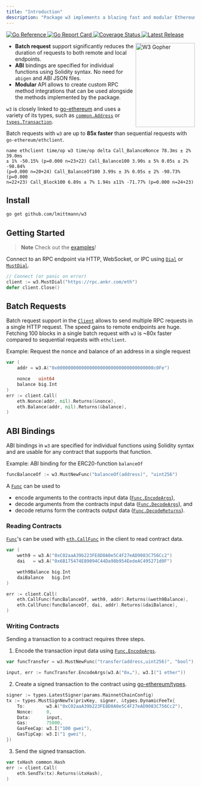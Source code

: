 ```yaml
---
title: "Introduction"
description: "Package w3 implements a blazing fast and modular Ethereum JSON RPC client with first-class ABI support."
---
```


<div class="flex space-x-1 flex-wrap">
  <a
    class="border-none my-0.5"
    href="https://pkg.go.dev/github.com/lmittmann/w3"
  >
    <img
      class="m-0"
      src="https://pkg.go.dev/badge/github.com/lmittmann/w3.svg"
      alt="Go Reference"
    />
  </a>
  <a
    class="border-none my-0.5"
    href="https://goreportcard.com/report/github.com/lmittmann/w3"
  >
    <img
      class="m-0"
      src="https://goreportcard.com/badge/github.com/lmittmann/w3"
      alt="Go Report Card"
    />
  </a>
  <a
    class="border-none my-0.5"
    href="https://coveralls.io/github/lmittmann/w3?branch=main"
  >
    <img
      class="m-0"
      src="https://coveralls.io/repos/github/lmittmann/w3/badge.svg?branch=main"
      alt="Coverage Status"
    />
  </a>
  <a class="border-none my-0.5" href="https://github.com/lmittmann/w3/releases">
    <img
      class="m-0"
      src="https://img.shields.io/github/v/release/lmittmann/w3"
      alt="Latest Release"
    />
  </a>
</div>

<img
  src="https://user-images.githubusercontent.com/3458786/153202258-24bf253e-5ab0-4efd-a0ed-43dc1bf093c9.png"
  align="right"
  alt="W3 Gopher"
  width="158"
  height="224"
/>

- **Batch request** support significantly reduces the duration of requests to
  both remote and local endpoints.
- **ABI** bindings are specified for individual functions using Solidity syntax.
  No need for `abigen` and ABI JSON files.
- **Modular** API allows to create custom RPC method integrations that can be
  used alongside the methods implemented by the package.

`w3` is closely linked to [go-ethereum](https://github.com/ethereum/go-ethereum)
and uses a variety of its types, such as [`common.Address`](https://pkg.go.dev/github.com/ethereum/go-ethereum/common#Address)
or [`types.Transaction`](https://pkg.go.dev/github.com/ethereum/go-ethereum/core/types#Transaction).

Batch requests with `w3` are up to **85x faster** than sequential requests with
`go-ethereum/ethclient`.

<Accordion title="Benchmarks" icon="chart-mixed" iconType="solid">

```
name ethclient time/op w3 time/op delta Call_BalanceNonce 78.3ms ± 2% 39.0ms
± 1% -50.15% (p=0.000 n=23+22) Call_Balance100 3.90s ± 5% 0.05s ± 2% -98.84%
(p=0.000 n=20+24) Call_BalanceOf100 3.99s ± 3% 0.05s ± 2% -98.73% (p=0.000
n=22+23) Call_Block100 6.89s ± 7% 1.94s ±11% -71.77% (p=0.000 n=24+23)
```

</Accordion>

## Install

```bash
go get github.com/lmittmann/w3
```

## Getting Started

> **Note**
> Check out the [examples](examples/)!

Connect to an RPC endpoint via HTTP, WebSocket, or IPC using [`Dial`](https://pkg.go.dev/github.com/lmittmann/w3#Dial)
or [`MustDial`](https://pkg.go.dev/github.com/lmittmann/w3#MustDial).

```go
// Connect (or panic on error)
client := w3.MustDial("https://rpc.ankr.com/eth")
defer client.Close()
```

## Batch Requests

Batch request support in the [`Client`](https://pkg.go.dev/github.com/lmittmann/w3#Client)
allows to send multiple RPC requests in a single HTTP request. The speed gains
to remote endpoints are huge. Fetching 100 blocks in a single batch request
with `w3` is ~80x faster compared to sequential requests with `ethclient`.

Example: Request the nonce and balance of an address in a single request

```go
var (
	addr = w3.A("0x000000000000000000000000000000000000c0Fe")

	nonce   uint64
	balance big.Int
)
err := client.Call(
	eth.Nonce(addr, nil).Returns(&nonce),
	eth.Balance(addr, nil).Returns(&balance),
)
```

## ABI Bindings

ABI bindings in `w3` are specified for individual functions using Solidity
syntax and are usable for any contract that supports that function.

Example: ABI binding for the ERC20-function `balanceOf`

```go
funcBalanceOf := w3.MustNewFunc("balanceOf(address)", "uint256")
```

A [`Func`](https://pkg.go.dev/github.com/lmittmann/w3#Func) can be used to

- encode arguments to the contracts input data ([`Func.EncodeArgs`](https://pkg.go.dev/github.com/lmittmann/w3#Func.EncodeArgs)),
- decode arguments from the contracts input data ([`Func.DecodeArgs`](https://pkg.go.dev/github.com/lmittmann/w3#Func.DecodeArgs)), and
- decode returns form the contracts output data ([`Func.DecodeReturns`](https://pkg.go.dev/github.com/lmittmann/w3#Func.DecodeReturns)).

### Reading Contracts

[`Func`](https://pkg.go.dev/github.com/lmittmann/w3#Func)'s can be used with
[`eth.CallFunc`](https://pkg.go.dev/github.com/lmittmann/w3/module/eth#CallFunc)
in the client to read contract data.

```go
var (
	weth9 = w3.A("0xC02aaA39b223FE8D0A0e5C4F27eAD9083C756Cc2")
	dai   = w3.A("0x6B175474E89094C44Da98b954EedeAC495271d0F")

	weth9Balance big.Int
	daiBalance   big.Int
)

err := client.Call(
	eth.CallFunc(funcBalanceOf, weth9, addr).Returns(&weth9Balance),
	eth.CallFunc(funcBalanceOf, dai, addr).Returns(&daiBalance),
)
```

### Writing Contracts

Sending a transaction to a contract requires three steps.

1. Encode the transaction input data using [`Func.EncodeArgs`](https://pkg.go.dev/github.com/lmittmann/w3#Func.EncodeArgs).

```go
var funcTransfer = w3.MustNewFunc("transfer(address,uint256)", "bool")

input, err := funcTransfer.EncodeArgs(w3.A("0x…"), w3.I("1 ether"))
```

2. Create a signed transaction to the contract using [go-ethereum/types](https://github.com/ethereum/go-ethereum).

```go
signer := types.LatestSigner(params.MainnetChainConfig)
tx := types.MustSignNewTx(privKey, signer, &types.DynamicFeeTx{
	To:        w3.A("0xC02aaA39b223FE8D0A0e5C4F27eAD9083C756Cc2"),
	Nonce:     0,
	Data:      input,
	Gas:       75000,
	GasFeeCap: w3.I("100 gwei"),
	GasTipCap: w3.I("1 gwei"),
})
```

3. Send the signed transaction.

```go
var txHash common.Hash
err := client.Call(
	eth.SendTx(tx).Returns(&txHash),
)
```
